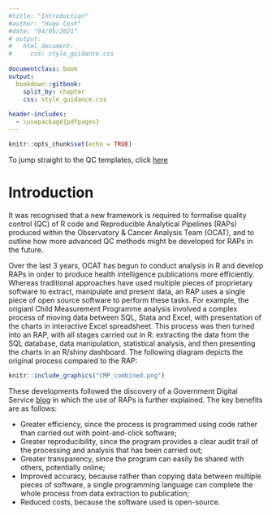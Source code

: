 ```yaml
---
#title: "Introduction"
#author: "Hugo Cosh"
#date: "04/05/2021"
# output: 
#   html_document:
#     css: style_guidance.css
    
documentclass: book
output:
  bookdown::gitbook:
    split_by: chapter
    css: style_guidance.css
    
header-includes:
  - \usepackage{pdfpages}    
---
```


```r
knitr::opts_chunk$set(echo = TRUE)
```

<!-- Note: File must start with h2 (##) as this Introduction sits below the main OCAT title in the skeleton rmd. -->

To jump straight to the QC templates, click [here](#QC-template)

# Introduction

It was recognised that a new framework is required to formalise quality control (QC) of R code and Reproducible Analytical Pipelines (RAPs) produced within the Observatory & Cancer Analysis Team (OCAT), and to outline how more advanced QC methods might be developed for RAPs in the future.

Over the last 3 years, OCAT has begun to conduct analysis in R and develop RAPs in order to produce health intelligence publications more efficiently.  Whereas traditional approaches have used multiple pieces of proprietary software to extract, manipulate and present data, an RAP uses a single piece of open source software to perform these tasks.  For example, the origianl Child Measurement Programme analysis involved a complex process of moving data between SQL, Stata and Excel, with presentation of the charts in interactive Excel spreadsheet. This process was then turned into an RAP, with all stages carried out in R: extracting the data from the SQL database, data manipulation, statistical analysis, and then presenting the charts in an R/shiny dashboard. The following diagram depicts the original process compared to the RAP:  

```r
knitr::include_graphics("CMP_combined.png")

```


These developments followed the discovery of a Government Digital Service [blog](https://dataingovernment.blog.gov.uk/2017/03/27/reproducible-analytical-pipeline/) in which the use of RAPs is further explained.  The key benefits are as follows:

*	Greater efficiency, since the process is programmed using code rather than carried out with point-and-click software;
*	Greater reproducibility, since the program provides a clear audit trail of the processing and analysis that has been carried out;
*	Greater transparency, since the program can easily be shared with others, potentially online;
*	Improved accuracy, because rather than copying data between multiple pieces of software, a single programming language can complete the whole process from data extraction to publication;
*	Reduced costs, because the software used is open-source.

